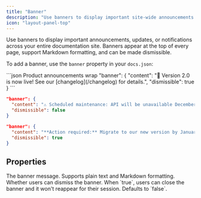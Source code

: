 ```yaml
---
title: "Banner"
description: "Use banners to display important site-wide announcements and notifications"
icon: "layout-panel-top"
---
```


Use banners to display important announcements, updates, or notifications across your entire documentation site. Banners appear at the top of every page, support Markdown formatting, and can be made dismissible.

To add a banner, use the `banner` property in your `docs.json`:

<CodeGroup>
  ```json Product announcements wrap
  "banner": {
    "content": "🚀 Version 2.0 is now live! See our [changelog](/changelog) for details.",
    "dismissible": true 
  }
  ```

  ```json Maintenance notices wrap
  "banner": {
    "content": "⚠️ Scheduled maintenance: API will be unavailable December 15, 2-4 AM UTC",
    "dismissible": false
  }
  ```

  ```json Required actions wrap
  "banner": {
    "content": "**Action required:** Migrate to our new version by January 1. [Migration guide](/migration)",
    "dismissible": true
  }
  ```
</CodeGroup>

## Properties

<ResponseField name="content" type="string" required>
  The banner message. Supports plain text and Markdown formatting.
</ResponseField>

<ResponseField name="dismissible" type="boolean">
  Whether users can dismiss the banner. When `true`, users can close the banner and it won't reappear for their session. Defaults to `false`.
</ResponseField>